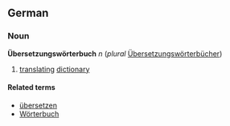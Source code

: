 ==German==
===Noun===
'''Übersetzungswörterbuch''' ''n'' (''plural'' [[Übersetzungswörterbücher]])

# [[translating]] [[dictionary]]

====Related terms====
*[[übersetzen]]
*[[Wörterbuch]]